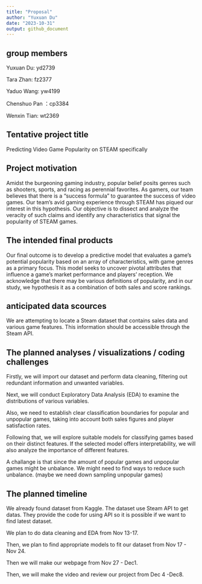 ```yaml
---
title: "Proposal"
author: "Yuxuan Du"
date: "2023-10-31"
output: github_document
---
```


## group members
Yuxuan Du: yd2739

Tara Zhan: fz2377

Yaduo Wang: yw4199

Chenshuo Pan ：cp3384

Wenxin Tian: wt2369

## Tentative project title

Predicting Video Game Popularity on STEAM specifically

## Project motivation

Amidst the burgeoning gaming industry, popular belief posits genres such as shooters, sports, and racing as perennial favorites. As gamers, our team believes that there is a "success formula" to guarantee the success of video games. Our team's avid gaming experience through STEAM has piqued our interest in this hypothesis. Our objective is to dissect and analyze the veracity of such claims and identify any characteristics that signal the popularity of STEAM games.

## The intended final products

Our final outcome is to develop a predictive model that evaluates a game's potential popularity based on an array of characteristics, with game genres as a primary focus. This model seeks to uncover pivotal attributes that influence a game's market performance and players’ reception. We acknowledge that there may be various definitions of popularity, and in our study, we hypothesis it as a combination of both sales and score rankings.

## anticipated data scources

We are attempting to locate a Steam dataset that contains sales data and various game features. This information should be accessible through the Steam API. 

## The planned analyses / visualizations / coding challenges

Firstly, we will import our dataset and perform data cleaning, filtering out redundant information and unwanted variables.

Next, we will conduct Exploratory Data Analysis (EDA) to examine the distributions of various variables. 

Also, we need to establish clear classification boundaries for popular and unpopular games, taking into account both sales figures and player satisfaction rates.

Following that, we will explore suitable models for classifying games based on their distinct features. If the selected model offers interpretability, we will also analyze the importance of different features.

A challange is that since the amount of popular games and unpopular games might be unbalance. We might need to find ways to reduce such unbalance. (maybe we need down sampling unpopular games)

## The planned timeline

We already found dataset from Kaggle. The dataset use Steam API to get datas. They provide the code for using API so it is possible if we want to find latest dataset. 

We plan to do data cleaning and EDA from Nov 13-17. 

Then, we plan to find appropriate models to fit our dataset from Nov 17 - Nov 24.

Then we will make our webpage from Nov 27 - Dec1. 

Then, we will make the video and review our project from Dec 4 -Dec8.